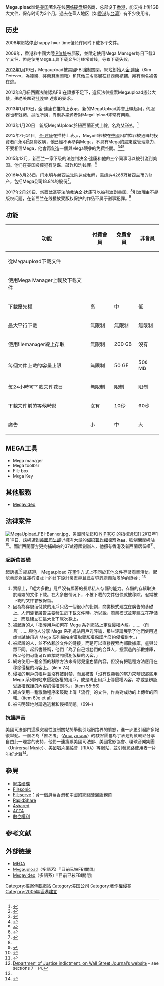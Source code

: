 {{About|因侵犯知识产权被关闭的网站|重建公司|MEGA|}}
{{NoteTA|G1=IT}}
{{Infobox Dotcom company
| image        =
| company_name = Megaupload Limited
| company_logo = 
| company_type = [[有限公司|有限公司]]
| genre =
| foundation = 2005年3月21日
| founder = [[金·達康|金·達康]]
| location = [[香港|香港]]
| locations = 
| area_served =
| key_people = [[Kasseem_Dean|Kasseem Dean]] ([[執行長|執行長]])
Finn Batato ([[行銷長|行銷長]])
| industry =
| products =
| services =
| revenue =
| operating_income =
| net_income =
| owner =
| num_employees = 155
| parent =
| divisions =
| subsid =
| company_slogan = 
| url = 
| screenshot =
| caption =
| alexa = {{decrease}} 487,662({{as of|2018|8|12|alt=2018年8月}})<ref name="alexa">{{cite web |url= http://www.alexa.com/siteinfo/megaupload.com |title= Megaupload.com Site Info |publisher= [[Alexa_Internet|Alexa Internet]] |accessdate= 2018-08-12 |archive-date= 2019-07-23 |archive-url= https://web.archive.org/web/20190723135026/https://www.alexa.com/siteinfo/megaupload.com |dead-url= no }}</ref><!--Updated monthly by OKBot.-->
| website_type = [[one-click_hosting|one-click hosting]]
| language = 英文, 阿拉伯文, 中文 ([[繁體中文|繁體]]及[[簡體中文|簡體]]), 丹麥文, 荷蘭文, 芬蘭文, 法文, 德文, 希臘文, 義大利文, 日文, 韓文, 挪威文, 波蘭文, 葡萄牙文, 俄文, 西班牙文, 瑞典語, 土耳其語, 和越南語
| advertising = <!--[[AdBrite|AdBrite]]?-->
| registration = 180+萬
| launch_date = 2005年3月21日
| current_status = 於2012年1月19日停止運作<ref name="apindictment">{{cite news|url=http://www.washingtonpost.com/business/technology/apnewsbreak-workers-indicted-at-one-of-worlds-largest-file-sharing-sites-megauploadcom/2012/01/19/gIQAJPIRBQ_story.html|title=APNewsBreak: Workers indicted at one of world’s largest file-sharing sites, Megaupload.com - The Washington Post|last=Wire report|date=19 January 2012|work=[[The_Washington_Post|The Washington Post]]|publisher=[[Associated_Press|Associated Press]]|accessdate=19 January 2012|archive-date=2019-01-22|archive-url=https://web.archive.org/web/20190122200820/https://www.washingtonpost.com/business/technology/apnewsbreak-workers-indicted-at-one-of-worlds-largest-file-sharing-sites-megauploadcom/2012/01/19/gIQAJPIRBQ_story.html|dead-url=no}}</ref>
}}

'''Megaupload'''曾是[[美国|美国]]著名在线[[网络硬盘|网络硬盘]]服务商，总部设于[[香港|香港]]，能支持上传1GB大文件，保存时间为3个月。過去在華人地区（如[[香港|香港]]与[[台湾|台湾]]）有不少使用者。

== 历史 ==
2008年網站停止happy hour time但允许同时下载多个文件。

2009年，香港和中國大陸[[IP位址|IP位址]]被屏蔽，並限定使用Mega Manager每日下载3个文件，但是使用Mega工具下载文件时经常断线，导致下载失败。

[[2012年1月|2012年1月]]19日，Megaupload被美國FBI強制關閉，網站創始人[[金·達康|金·達康]]（Kim Dotcom，為德國、芬蘭雙重國籍）和其他三名高層在紐西蘭被捕，另有兩名被告在逃。

2012年8月紐西蘭法院認為FBI在證據不足下，違反法律搜索Megaupload辦公大樓，拒絕美國對[[引渡|引渡]]金·達康的要求。

2013年1月19日，金·達康在推特上表示，新的MegaUpload將會上線起用，伺服器也都就緒。據他所說，有很多投資者對MegaUpload非常有興趣。

2013年1月20日，新版MegaUpload於紐西蘭正式上線，名為[[MEGA|MEGA]]。<ref>{{Cite web |url=http://www.cna.com.tw/News/FirstNews/201301200038-1.aspx |title=Megaupload再現 力推新服務 |accessdate=2013-01-20 |archive-date=2017-10-15 |archive-url=https://web.archive.org/web/20171015044803/http://www.cna.com.tw/news/firstnews/201301200038-1.aspx |dead-url=no }}</ref>

2015年7月31日，[[金·達康|金·達康]]在推特上表示，Mega已經被在[[中國|中國]]因詐欺罪被通緝的投資者闫永明<ref>{{Cite news|url=https://finance.qq.com/a/20170512/004983.htm|title=新西兰重罚中国伟哥之父闫永明 罚没1.3亿返还中国|author=|date=2017-05-12|work=每日经济新闻|publisher=腾讯网|accessdate=2019-01-18|archive-date=2019-04-17|archive-url=https://web.archive.org/web/20190417180033/https://finance.qq.com/a/20170512/004983.htm|dead-url=no}}</ref>惡意收購，他已經不再參與Mega，不具有Mega的股東或管理能力，不要相信Mega，他會再創造一個與Mega競爭的免費空間。<ref>{{Cite web|title = Interviews: Kim Dotcom Answers Your Questions - Slashdot|url = http://yro.slashdot.org/story/15/07/27/200204/interviews-kim-dotcom-answers-your-questions|website = yro.slashdot.org|accessdate = 2016-02-20|language = en|archive-date = 2020-11-08|archive-url = https://web.archive.org/web/20201108134210/https://yro.slashdot.org/story/15/07/27/200204/interviews-kim-dotcom-answers-your-questions|dead-url = no}}</ref><ref>{{cite web|url=http://thenextweb.com/insider/2015/07/31/kim-dotcom-i-dont-think-your-data-is-safe-on-mega-anymore/|title=Kim Dotcom: 'I don't think your data is safe on Mega anymore'|publisher=The Next Web|date=2015-07-31|accessdate=2016-02-28|language=en|archive-date=2020-12-25|archive-url=https://web.archive.org/web/20201225025937/https://thenextweb.com/insider/2015/07/31/kim-dotcom-i-dont-think-your-data-is-safe-on-mega-anymore/|dead-url=no}}</ref><ref>{{cite web|author1=Andy|title=Kim Dotcom Warns Mega Users to Backup Their Files|url=https://torrentfreak.com/kim-dotcom-warns-mega-users-to-backup-their-files-160421/|website=TorrentFreak|accessdate=2016-11-18|archiveurl=https://web.archive.org/web/20160724002056/https://torrentfreak.com/kim-dotcom-warns-mega-users-to-backup-their-files-160421/|archivedate=2016-07-24|language=en|date=2016-02-21|dead-url=no}}</ref>

2015年12月，新西兰一家下级的法院判决金·達康和他的三个同事可以被引渡到美国。他们在美国被控犯有阴谋、敲诈和洗钱罪。<ref name=voa20170220>{{Cite news |url=http://www.voachinese.com/a/news-new-zealand-20170220/3731734.html |title=新西兰判定：“百万上传”创始人可引渡美国 |publisher=美國之音 |date=2017-02-20 |accessdate=2017-02-20 |archive-date=2017-02-23 |archive-url=https://web.archive.org/web/20170223193932/http://www.voachinese.com/a/news-new-zealand-20170220/3731734.html |dead-url=no }}</ref>

2016年8月23日，闫永明与新西兰法院达成和解，需缴纳4285万新西兰币的财产，包括Mega公司18.8%的股份<ref>{{Cite web|url=https://www.bbc.com/zhongwen/simp/china/2016/08/160823_new_zealand_china_money_laundering|title=新西兰法院允中国“百名红通”闫永明以巨额罚款和解|date=2016-08-23|accessdate=2019-01-18|work=BBC News 中文|archive-date=2019-04-17|archive-url=https://web.archive.org/web/20190417235128/https://www.bbc.com/zhongwen/simp/china/2016/08/160823_new_zealand_china_money_laundering|dead-url=no}}</ref>。

2017年2月20日，新西兰高等法院裁决金·达康可以被引渡到美国。<ref name=voa20170220/>引渡理由不是版权问题，在新西兰在线播放受版权保护的作品不属于刑事犯罪。<ref>{{Cite web|url=https://www.landiannews.com/archives/30436.html|title=新西兰裁决 Mega 网盘联合创始人不会因版权问题引渡至美国 蓝点网|accessdate=2017-02-20|work=www.landiannews.com|archive-date=2019-04-17|archive-url=https://web.archive.org/web/20190417181146/https://www.landiannews.com/archives/30436.html|dead-url=no}}</ref>

== 功能 ==
{| class="wikitable" border="1"
|-
! 功能
! 付費會員
! 免費會員
! 非會員
|-
| 從Megaupload下載文件
| {{y}}
| {{y}}
| {{y}}
|-
| 使用Mega Manager上載及下載文件
| {{y}}
| {{y}}
| {{n}}
|-
| 下載優先權
| 高
| 中
| 低
|-
| 最大平行下載
| 無限制
| 無限制
| 無限制
|-
| 使用filemanager線上存取
| 無限制
| 200 GB
| 沒有
|-
| 每個文件上載的容量上限
| 無限制
| 50 GB
| 500 MB
|-
| 每24小時可下載文件數目
| 無限制
| 限制
| 限制
|-
| 下載文件前的等候時間
| 沒有
| 10秒
| 60秒
|-
| 廣告
| 小
| 中
| 大
|}

== MEGA工具 ==
* Mega manager
* Mega toolbar
* File box
* Mega Key

== 其他服務 ==
* [[Megavideo|Megavideo]]

== 法律案件 ==
[[File:MegaUpload_FBI-Banner.jpg|thumb]]、[[美國司法部|美國司法部]]和 [http://en.wikipedia.org/wiki/National_Intellectual_Property_Rights_Coordination_Center NIPRCC] {{Wayback|url=http://en.wikipedia.org/wiki/National_Intellectual_Property_Rights_Coordination_Center |date=20201111222218 }} 的指控通知]]
2012年1月19日，該網遭到[[美國司法部|美國司法部]]以擁有大量的[[侵權|侵犯著作權]]檔案為由，強制關閉網站<ref>{{cite news|url=http://www.bbc.co.uk/news/technology-16642369|title=BBC-Megaupload file-sharing site shut down|publisher=BBC|accessdate=2012-01-19|archive-date=2021-01-06|archive-url=https://web.archive.org/web/20210106093651/http://www.bbc.co.uk/news/technology-16642369|dead-url=no}}</ref>。而[[新西蘭|新西蘭]]警方更拘捕網站的37歲[[德國|德國]]創辦人，他擁有[[香港|香港]]及新西蘭居留權<ref>{{cite news|url=http://www.881903.com/Page/ZH-TW/newsdetail.aspx?ItemId=473827&csid=261_341|title=新西蘭警方拘捕Megaupload創辦人|publisher=商業電台|accessdate=2012-01-20|archive-date=2016-03-04|archive-url=https://web.archive.org/web/20160304205353/http://www.881903.com/Page/ZH-TW/newsdetail.aspx?ItemId=473827&csid=261_341|dead-url=no}}</ref>。

=== 起訴的基礎 ===
起訴書<ref name="megaupload indictment - reasons">[http://online.wsj.com/article/SB10001424052970204616504577171180266957116.html Department of Justice indictment, on Wall Street Journal's website] {{Webarchive|url=https://archive.is/20120715035322/http://online.wsj.com/article/SB10001424052970204616504577171180266957116.html |date=2012-07-15 }} - see sections 7 - 14.</ref> 總結道， Megaupload 在運作方式上不同於其他文件存儲商業活動。起訴書認為其運行模式上的以下設計要素是其具有犯罪意圖和風險的證據：<ref name="megaupload indictment - reasons"/>
# 實際上，「絕大多數」用戶沒有顯著的長期私人存儲的能力。存儲的存續取決於頻繁的文件下載。在大多數情況下，不被下載的文件很快就被移除，但常被下載的文件會被保留。
# 因為為存儲而付款的用戶只佔一個很小的比例，商業模式建立在廣告的基礎上。人們瀏覽廣告主要發生於下載文件時。所以說，商業模式並非建立在存儲上，而是建立在最大化下載次數上。
# 被起訴的人「指導用戶如何在 Mega 系列網站上定位侵權內容。……（而且）……與他人分享 Mega 系列網站用戶的評論，那些評論展示了他們使用過或嘗試使用過 Mega 系列網站來獲取受版權保護內容的侵權副本。」
# 被起訴的人，並不依賴於文件的鏈接，而是可以直接搜索內部數據庫，這與公眾不同。起訴書聲稱，他們「為了自己或他們的合夥人，搜索過內部數據庫，所以他們可能可以直接訪問侵犯版權的內容。」
# 網站使用一種全面的移除方法來辨認兒童色情內容，但沒有把這種方法應用在移除侵權的內容上。(item 24)
# 侵權的用戶的帳戶並沒有被封禁，而且被告「沒有做顯著的努力來辨認那些用 Mega 系列網站來侵犯版權的用戶，或是防止用戶上傳侵權內容，亦或是辨認受版權保護的內容的侵權副本。」(item 55-56)
# 網站使用一種激勵程序來鼓勵上傳「流行」的文件，作為對成功的上傳者的回報。(item 69e et al)
# 被告明確地討論過逃稅和侵權問題。(69i-l)

=== 抗議声音 ===
美國司法部門這樣突發性強制關站的舉動引起網路界的憤怒，進一步更引發許多報復舉動。一個名為「匿名者」（[[匿名者_(组织)|Anonymous]]）的駭客團體為了表達對於網路分享自由此一理念的支持，他們一連癱瘓美國司法部、美國電影協會、環球音樂集團（Universal Music）、美國唱片業協會（RIAA）等網站，並引發網路使用者一片叫好之聲<ref>{{Cite web |url=http://biosmonthly.com/contactd.php?id=1580 |title=掰掰，Megaupload。下一個離開我們的網站會是誰呢？ |accessdate=2012-02-29 |archive-date=2016-03-09 |archive-url=https://web.archive.org/web/20160309085128/http://biosmonthly.com/contactd.php?id=1580 |dead-url=no }}</ref>。

== 參見 ==
*[[網路硬碟|網路硬碟]]
*[[Filesonic|Filesonic]]
*[[Fileserve|Fileserve]]：另一個屏蔽香港和中國的網絡硬盤服務商
*[[RapidShare|RapidShare]]
*[[4shared|4shared]]
*[[ACTA|ACTA]]
*[[數位權利|數位權利]]

== 参考文献 ==
{{Reflist}}

== 外部链接 ==
*[https://mega.co.nz MEGA] {{Wayback|url=https://mega.co.nz/ |date=20200102235347 }} 
*[https://web.archive.org/web/20090930220407/http://www.megaupload.com/ Megaupload]（多語系）『目前已被FBI關閉』
*[https://web.archive.org/web/20090907101151/http://www.megavideo.com/ Megavideo]（多語系）『目前已被FBI關閉』

[[Category:檔案傳載網站|Category:檔案傳載網站]]
[[Category:美国公司|Category:美国公司]]
[[Category:著作權侵害|Category:著作權侵害]]
[[Category:2005年香港建立|Category:2005年香港建立]]